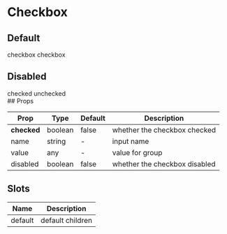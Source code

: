 
# Checkbox

## Default

<div class="flex flex-wrap gap-2">
  <Checkbox>checkbox</Checkbox>
  <Checkbox checked>checkbox</Checkbox>
</div>

## Disabled

<div class="flex flex-wrap gap-2">
  <Checkbox disabled checked>
    checked
  </Checkbox>
  <Checkbox disabled>unchecked</Checkbox>
</div>
## Props

| Prop        | Type    | Default | Description                   |
| ----------- | ------- | ------- | ----------------------------- |
| **checked** | boolean | false   | whether the checkbox checked  |
| name        | string  | -       | input name                    |
| value       | any     | -       | value for group               |
| disabled    | boolean | false   | whether the checkbox disabled |

## Slots

| Name    | Description      |
| ------- | ---------------- |
| default | default children |
